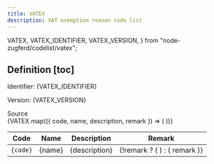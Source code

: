 ```yaml
---
title: VATEX
description: VAT exemption reason code list
---
```


  VATEX,
  VATEX_IDENTIFIER,
  VATEX_VERSION,
} from "node-zugferd/codelist/vatex";

## Definition [toc]

Identifier: <span className="text-fd-muted-foreground">{VATEX_IDENTIFIER}</span>

Version: <span className="text-fd-muted-foreground">{VATEX_VERSION}</span>

<div className="w-fit">
  <Link
    href="https://www.xrepository.de/details/urn:xoev-de:kosit:codeliste:vatex_1"
    target="_blank"
  >
    Source
  </Link>
</div>

<table>
  <thead>
    <tr>
      <th>Code</th>
      <th>Name</th>
      <th>Description</th>
      <th>Remark</th>
    </tr>
  </thead>
  <tbody>
    {VATEX.map(({ code, name, description, remark }) => (
      <tr key={code}>
        <td className="text-center">
          <code>{code}</code>
        </td>
        <td>{name}</td>
        <td>{description}</td>
        <td>
          {!remark ? (
            <MinusIcon className="mx-auto text-fd-muted-foreground" />
          ) : (
            remark
          )}
        </td>
      </tr>
    ))}
  </tbody>
</table>
